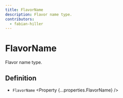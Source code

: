 ```yaml
---
title: FlavorName
description: Flavor name type.
contributors:
  - fabian-hiller
---
```



# FlavorName

Flavor name type.

## Definition

- `FlavorName` <Property {...properties.FlavorName} />

